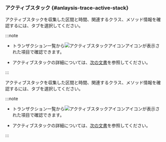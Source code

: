 ### アクティブスタック {#anlaysis-trace-active-stack}

<Xclude product='kubernetes'>

<ImgLang img="analysis-tx-active-stack.png" desc="アクティブスタック" />

アクティブスタックを収集した区間と時間、関連するクラス、メソッド情報を確認するには、<Cmdname sid="TTL06133" className="uitext" />タブを選択してください。 

:::note

- トランザクション一覧から![アクティブスタックアイコン](/img/ic-s-active-stack.svg)アイコンが表示された項目で確認できます。

- アクティブスタックの詳細については、[次の文書](analysis-apm#active-stack)を参照してください。

:::

</Xclude>

<InDoc product='kubernetes'>

<ImgLang img="analysis-tx-active-stack.png" desc="アクティブスタック" />

アクティブスタックを収集した区間と時間、関連するクラス、メソッド情報を確認するには、<Cmdname sid="TTL06133" className="uitext" />タブを選択してください。 

:::note

- トランザクション一覧から![アクティブスタックアイコン](/img/ic-s-active-stack.svg)アイコンが表示された項目で確認できます。

- アクティブスタックの詳細については、[次の文書](../java/analysis-apm#active-stack)を参照してください。

:::

</InDoc>
